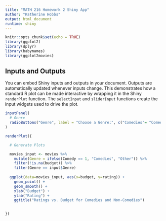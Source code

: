```yaml
---
title: "MATH 216 Homework 2 Shiny App"
author: "Katherine Hobbs"
output: html_document
runtime: shiny
---
```


```r
knitr::opts_chunk$set(echo = TRUE)
library(ggplot2)
library(dplyr)
library(babynames)
library(ggplot2movies)
```


## Inputs and Outputs

You can embed Shiny inputs and outputs in your document. Outputs are automatically updated whenever inputs change.  This demonstrates how a standard R plot can be made interactive by wrapping it in the Shiny `renderPlot` function. The `selectInput` and `sliderInput` functions create the input widgets used to drive the plot.

```r

inputPanel(
  # Genre
  radioButtons("Genre", label = "Choose a Genre:", c("Comedies"= "Comedies", "Other" = "Other"))
)

renderPlot({

  # Generate Plots

  movies_input <- movies %>% 
    mutate(Genre = ifelse(Comedy == 1, "Comedies", "Other")) %>% 
    filter(!is.na(budget)) %>% 
    filter(Genre == input$Genre)
  
  ggplot(data=movies_input, aes(x=budget, y=rating)) + 
    geom_point() +
    geom_smooth() +
    xlab("Budget") +
    ylab("Rating") +
    ggtitle("Ratings vs. Budget for Comedies and Non-Comedies")
  

})
```
